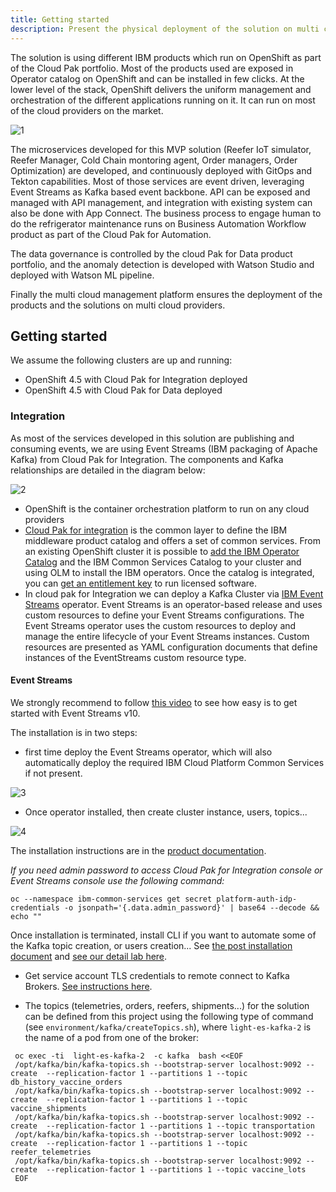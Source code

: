 ```yaml
---
title: Getting started
description: Present the physical deployment of the solution on multi cloud
---
```


The solution is using different IBM products which run on OpenShift as part of the Cloud Pak portfolio. Most of the products used are exposed in Operator catalog on OpenShift and can be installed in few clicks. At the lower level of the stack, OpenShift delivers the uniform management and orchestration of the different applications running on it. It can run on most of the cloud providers on the market. 


 ![1](./images/env-1.png)

The microservices developed for this MVP solution (Reefer IoT simulator, Reefer Manager, Cold Chain montoring agent, Order managers, Order Optimization) are developed, and continuously deployed with GitOps and Tekton capabilities. Most of those services are event driven, leveraging Event Streams as Kafka based event backbone. API can be exposed and managed with API management, and integration with existing system can also be done with App Connect. The business process to engage human to do the refrigerator maintenance runs on Business Automation Workflow product as part of the Cloud Pak for Automation.

The data governance is controlled by the cloud Pak for Data product portfolio, and the anomaly detection is developed with Watson Studio and deployed with Watson ML pipeline. 

Finally the multi cloud management platform ensures the deployment of the products and the solutions on multi cloud providers. 

## Getting started

We assume the following clusters are up and running:

* OpenShift 4.5 with Cloud Pak for Integration deployed
* OpenShift 4.5 with Cloud Pak for Data deployed

### Integration 

As most of the services developed in this solution are publishing and consuming events, we are using Event Streams (IBM packaging of Apache Kafka) from Cloud Pak for Integration. The components and Kafka relationships are detailed in the diagram below:

 ![2](./images/solution-integration.png)

* OpenShift is the container orchestration platform to run on any cloud providers
* [Cloud Pak for integration](https://www.ibm.com/support/knowledgecenter/SSGT7J_20.2/welcome.html) is the common layer to define the IBM middleware product catalog and offers a set of common services. From an existing OpenShift cluster it is possible to [add the IBM Operator Catalog](https://www.ibm.com/support/knowledgecenter/SSGT7J_20.2/install/install_online_catalog_sources.html) and the IBM Common Services Catalog to your cluster and using OLM to install the IBM operators. Once the catalog is integrated, you can [get an entitlement key](https://www.ibm.com/support/knowledgecenter/SSGT7J_20.2/install/entitlement_key.html) to run licensed software.
* In cloud pak for Integration we can deploy a Kafka Cluster via [IBM Event Streams](https://ibm.github.io/event-streams/about/overview/) operator. Event Streams is an operator-based release and uses custom resources to define your Event Streams configurations. The Event Streams operator uses the custom resources to deploy and manage the entire lifecycle of your Event Streams instances. Custom resources are presented as YAML configuration documents that define instances of the EventStreams custom resource type. 

#### Event Streams

We strongly recommend to follow [this video](https://www.youtube.com/watch?v=nSza-RwvxSE) to see how easy is to get started with Event Streams v10. 

The installation is in two steps:

* first time deploy the Event Streams operator, which will also automatically deploy the required IBM Cloud Platform Common Services if not present.

 ![3](./images/es-operator.png)

* Once operator installed, then create cluster instance, users, topics...

 ![4](./images/es-installation.png)

The installation instructions are in the [product documentation](https://ibm.github.io/event-streams/installing/installing/).

*If you need admin password to access Cloud Pak for Integration console or Event Streams console use the following command:*

 ```shell
 oc --namespace ibm-common-services get secret platform-auth-idp-credentials -o jsonpath='{.data.admin_password}' | base64 --decode && echo ""
 ```

Once installation is terminated, install CLI if you want to automate some of the Kafka topic creation, or users creation... See [the post installation document](https://ibm.github.io/event-streams/installing/post-installation/) and [see our detail lab here](https://ibm-cloud-architecture.github.io/refarch-eda/use-cases/overview/pre-requisites#install-event-streams-using-operators).

* Get service account TLS credentials to remote connect to Kafka Brokers. [See instructions here](https://ibm-cloud-architecture.github.io/refarch-eda/use-cases/overview/pre-requisites#getting-tls-authentication-from-event-streams-on-openshift). 

* The topics (telemetries, orders, reefers, shipments...) for the solution can be defined from this project using the following type of command (see `environment/kafka/createTopics.sh`), where `light-es-kafka-2` is the name of a pod from one of the broker:

 ```shell
  oc exec -ti  light-es-kafka-2  -c kafka  bash <<EOF
  /opt/kafka/bin/kafka-topics.sh --bootstrap-server localhost:9092 --create  --replication-factor 1 --partitions 1 --topic db_history_vaccine_orders
  /opt/kafka/bin/kafka-topics.sh --bootstrap-server localhost:9092 --create  --replication-factor 1 --partitions 1 --topic vaccine_shipments
  /opt/kafka/bin/kafka-topics.sh --bootstrap-server localhost:9092 --create  --replication-factor 1 --partitions 1 --topic transportation
  /opt/kafka/bin/kafka-topics.sh --bootstrap-server localhost:9092 --create  --replication-factor 1 --partitions 1 --topic reefer_telemetries
  /opt/kafka/bin/kafka-topics.sh --bootstrap-server localhost:9092 --create  --replication-factor 1 --partitions 1 --topic vaccine_lots
  EOF
 ```

